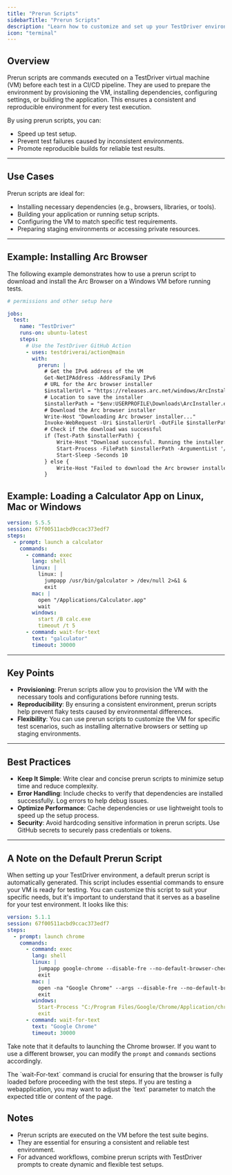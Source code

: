 ```yaml
---
title: "Prerun Scripts"
sidebarTitle: "Prerun Scripts"
description: "Learn how to customize and set up your TestDriver environment to optimize your CI/CD pipeline."
icon: "terminal"
---
```


## Overview
Prerun scripts are commands executed on a TestDriver virtual machine (VM) before each test in a CI/CD pipeline. They are used to prepare the environment by provisioning the VM, installing dependencies, configuring settings, or building the application. This ensures a consistent and reproducible environment for every test execution.

By using prerun scripts, you can:
- Speed up test setup.
- Prevent test failures caused by inconsistent environments.
- Promote reproducible builds for reliable test results.

---

## Use Cases
Prerun scripts are ideal for:
- Installing necessary dependencies (e.g., browsers, libraries, or tools).
- Building your application or running setup scripts.
- Configuring the VM to match specific test requirements.
- Preparing staging environments or accessing private resources.

---

## Example: Installing Arc Browser
The following example demonstrates how to use a prerun script to download and install the Arc Browser on a Windows VM before running tests.

```yaml
# permissions and other setup here

jobs:
  test:
    name: "TestDriver"
    runs-on: ubuntu-latest
    steps:
      # Use the TestDriver GitHub Action
      - uses: testdriverai/action@main
        with:
          prerun: |
            # Get the IPv6 address of the VM
            Get-NetIPAddress -AddressFamily IPv6
            # URL for the Arc browser installer
            $installerUrl = "https://releases.arc.net/windows/ArcInstaller.exe"
            # Location to save the installer
            $installerPath = "$env:USERPROFILE\Downloads\ArcInstaller.exe"
            # Download the Arc browser installer
            Write-Host "Downloading Arc browser installer..."
            Invoke-WebRequest -Uri $installerUrl -OutFile $installerPath
            # Check if the download was successful
            if (Test-Path $installerPath) {
                Write-Host "Download successful. Running the installer..."
                Start-Process -FilePath $installerPath -ArgumentList '/silent' -Wait
                Start-Sleep -Seconds 10
            } else {
                Write-Host "Failed to download the Arc browser installer."
            }
```

## Example: Loading a Calculator App on Linux, Mac or Windows
```yaml
version: 5.5.5
session: 67f00511acbd9ccac373edf7
steps:
  - prompt: launch a calculator
    commands:
      - command: exec
        lang: shell
        linux: |
          linux: |
            jumpapp /usr/bin/galculator > /dev/null 2>&1 &
            exit
        mac: |
          open "/Applications/Calculator.app"
          wait
        windows:
          start /B calc.exe
          timeout /t 5
      - command: wait-for-text
        text: "galculator"
        timeout: 30000
```

---

## Key Points
- **Provisioning**: Prerun scripts allow you to provision the VM with the necessary tools and configurations before running tests.
- **Reproducibility**: By ensuring a consistent environment, prerun scripts help prevent flaky tests caused by environmental differences.
- **Flexibility**: You can use prerun scripts to customize the VM for specific test scenarios, such as installing alternative browsers or setting up staging environments.

---

## Best Practices
- **Keep It Simple**: Write clear and concise prerun scripts to minimize setup time and reduce complexity.
- **Error Handling**: Include checks to verify that dependencies are installed successfully. Log errors to help debug issues.
- **Optimize Performance**: Cache dependencies or use lightweight tools to speed up the setup process.
- **Security**: Avoid hardcoding sensitive information in prerun scripts. Use GitHub secrets to securely pass credentials or tokens.

---

## A Note on the Default Prerun Script
When setting up your TestDriver environment, a default prerun script is automatically generated. This script includes essential commands to ensure your VM is ready for testing. You can customize this script to suit your specific needs, but it's important to understand that it serves as a baseline for your test environment. It looks like this:

```yaml
version: 5.1.1
session: 67f00511acbd9ccac373edf7
steps:
  - prompt: launch chrome
    commands:
      - command: exec
        lang: shell
        linux: |
          jumpapp google-chrome --disable-fre --no-default-browser-check --no-first-run "${TD_WEBSITE}" &
          exit
        mac: |
          open -na "Google Chrome" --args --disable-fre --no-default-browser-check --no-first-run --disable-features=PasswordManagerEnabled "${TD_WEBSITE}" &
          exit
        windows:
          Start-Process "C:/Program Files/Google/Chrome/Application/chrome.exe" -ArgumentList "--start-maximized", "${TD_WEBSITE}"
          exit
      - command: wait-for-text
        text: "Google Chrome"
        timeout: 30000
```

Take note that it defaults to launching the Chrome browser. If you want to use a different browser, you can modify the `prompt` and `commands` sections accordingly. 

<Warning>
The `wait-For-text` command is crucial for ensuring that the browser is fully loaded before proceeding with the test steps. If you are testing a webapplication, you may want to adjust the `text` parameter to match the expected title or content of the page.
</Warning>


## Notes
- Prerun scripts are executed on the VM before the test suite begins.
- They are essential for ensuring a consistent and reliable test environment.
- For advanced workflows, combine prerun scripts with TestDriver prompts to create dynamic and flexible test setups.
